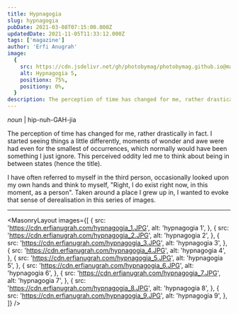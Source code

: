 ```yaml
---
title: Hypnagogia
slug: hypnagogia
pubDate: 2021-03-08T07:15:00.000Z
updatedDate: 2021-11-05T11:33:12.000Z
tags: ['magazine']
author: 'Erfi Anugrah'
image:
  {
    src: https://cdn.jsdelivr.net/gh/photobymag/photobymag.github.io@main/src/images/sample.jpg,
    alt: Hypnagogia 5,
    positionx: 75%,
    positiony: 0%,
  }
description: The perception of time has changed for me, rather drastically in fact. I started seeing things a little bit differently, moments of wonder and awe was had even for the smallest of occurences, which normally would have been something I just ignore.
---
```


_noun_ | hip-nuh-GAH-jia

The perception of time has changed for me, rather drastically in fact. I started seeing things a little differently, moments of wonder and awe were had even for the smallest of occurrences, which normally would have been something I just ignore. This perceived oddity led me to think about being in between states (hence the title).

I have often referred to myself in the third person, occasionally looked upon my own hands and think to myself, "Right, I do exist right now, in this moment, as a person". Taken around a place I grew up in, I wanted to evoke that sense of derealisation in this series of images.

---


<MasonryLayout
  images={[
    {
      src: 'https://cdn.erfianugrah.com/hypnagogia_1.JPG',
      alt: 'hypnagogia 1',
    },
    {
      src: 'https://cdn.erfianugrah.com/hypnagogia_2.JPG',
      alt: 'hypnagogia 2',
    },
    {
      src: 'https://cdn.erfianugrah.com/hypnagogia_3.JPG',
      alt: 'hypnagogia 3',
    },
    {
      src: 'https://cdn.erfianugrah.com/hypnagogia_4.JPG',
      alt: 'hypnagogia 4',
    },
    {
      src: 'https://cdn.erfianugrah.com/hypnagogia_5.JPG',
      alt: 'hypnagogia 5',
    },
    {
      src: 'https://cdn.erfianugrah.com/hypnagogia_6.JPG',
      alt: 'hypnagogia 6',
    },
    {
      src: 'https://cdn.erfianugrah.com/hypnagogia_7.JPG',
      alt: 'hypnagogia 7',
    },
    {
      src: 'https://cdn.erfianugrah.com/hypnagogia_8.JPG',
      alt: 'hypnagogia 8',
    },
    {
      src: 'https://cdn.erfianugrah.com/hypnagogia_9.JPG',
      alt: 'hypnagogia 9',
    },
  ]}
/>
